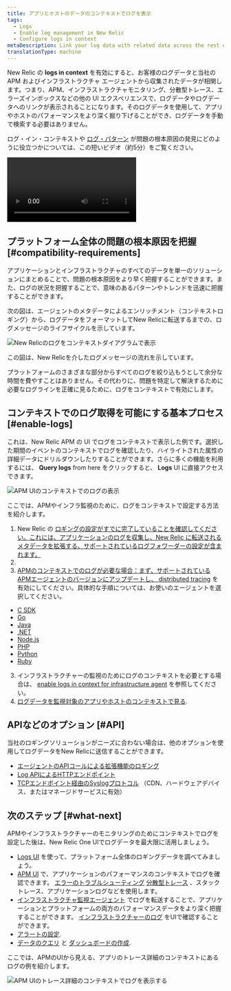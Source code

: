 ```yaml
---
title: アプリとホストのデータのコンテキストでログを表示
tags:
  - Logs
  - Enable log management in New Relic
  - Configure logs in context
metaDescription: Link your log data with related data across the rest of the New Relic platform by configuring logs in context.
translationType: machine
---
```





New Relic の **logs in context** を有効にすると、お客様のログデータと当社の APM およびインフラストラクチャ エージェントから収集されたデータが相関します。つまり、APM、インフラストラクチャモニタリング、分散型トレース、エラーズインボックスなどの他の UI エクスペリエンスで、ログデータやログデータへのリンクが表示されることになります。そのログデータを使用して、アプリやホストのパフォーマンスをより深く掘り下げることができ、ログデータを手動で検索する必要はありません。

ログ・イン・コンテキストや [ログ・パターン](/docs/logs/ui-data/find-unusual-logs-log-patterns) が問題の根本原因の発見にどのように役立つかについては、この短いビデオ（約5分）をご覧ください。

<Video
  id="awCeXQZs2YE"
  type="youtube"
/>

## プラットフォーム全体の問題の根本原因を把握 [#compatibility-requirements]

アプリケーションとインフラストラクチャのすべてのデータを単一のソリューションにまとめることで、問題の根本原因をより早く把握することができます。また、ログの状況を把握することで、意味のあるパターンやトレンドを迅速に把握することができます。

次の図は、エージェントのメタデータによるエンリッチメント（コンテキストロギング）から、ログデータをフォーマットしてNew Relicに転送するまでの、ログメッセージのライフサイクルを示しています。

<img
  title="new-relic-logs-in-context-diagram.png"
  alt="New Relicのログをコンテキストダイアグラムで表示"
  src={newRelicLogsInContextDiagram}
/>

<figcaption>
  この図は、New Relicを介したログメッセージの流れを示しています。
</figcaption>

プラットフォームのさまざまな部分からすべてのログを絞り込もうとして余分な時間を費やすことはありません。その代わりに、問題を特定して解決するために必要なログラインを正確に見るために、ログをコンテキストで有効にします。

## コンテキストでのログ取得を可能にする基本プロセス [#enable-logs]

これは、New Relic APM の UI でログをコンテキストで表示した例です。選択した期間のイベントのコンテキストでログを確認したり、ハイライトされた属性の詳細データにドリルダウンしたりすることができます。さらに多くの機能を利用するには、 **Query logs** from here をクリックすると、 **Logs** UI に直接アクセスできます。

<img
  title="APM UIのコンテキストでのログの表示"
  alt="APM UIのコンテキストでのログの表示"
  src={demotronLogs123021}
/>

ここでは、APMやインフラ監視のために、ログをコンテキストで設定する方法を紹介します。

1. New Relic の [ロギングの設定がすでに完了していることを確認してください。これには、アプリケーションのログを収集し、New Relic に転送されるメタデータを拡張する、サポートされているログフォワーダーの設定が含まれます。](/docs/logs/enable-log-management-new-relic/enable-log-monitoring-new-relic/enable-log-management-new-relic)
2. [](/docs/logs/enable-log-management-new-relic/enable-log-monitoring-new-relic/enable-log-management-new-relic)
3. [APMのコンテキストでのログが必要な場合：まず、サポートされているAPMエージェントのバージョンにアップデートし、 ](/docs/logs/enable-log-management-new-relic/enable-log-monitoring-new-relic/enable-log-management-new-relic)[distributed tracing](/docs/distributed-tracing/concepts/introduction-distributed-tracing) を有効にしてください。具体的な手順については、お使いのエージェントを選択してください。

* [C SDK](/docs/logs/enable-log-management-new-relic/configure-logs-context/c-sdk-configure-logs-context)
* [Go](/docs/logs/enable-log-management-new-relic/configure-logs-context/configure-logs-context-go/)
* [Java](/docs/logs/enable-log-management-new-relic/configure-logs-context/java-configure-logs-context-all/)
* [.NET](/docs/logs/enable-log-management-new-relic/configure-logs-context/net-configure-logs-context-all/)
* [Node.js](/docs/logs/enable-log-management-new-relic/configure-logs-context/configure-logs-context-nodejs/)
* [PHP](/docs/logs/enable-log-management-new-relic/configure-logs-context/configure-logs-context-php/)
* [Python](/docs/logs/enable-log-management-new-relic/configure-logs-context/configure-logs-context-python/)
* [Ruby](/docs/logs/enable-log-management-new-relic/configure-logs-context/configure-logs-context-ruby/)

3. インフラストラクチャーの監視のためにログのコンテキストを必要とする場合は、 [enable logs in context for infrastructure agent](/docs/logs/enable-log-management-new-relic/enable-log-monitoring-new-relic/forward-your-logs-using-infrastructure-agent) を参照してください。
4. [ログデータを監視対象のアプリやホストのコンテキストで見る](#what-next).

## APIなどのオプション [#API]

当社のロギングソリューションがニーズに合わない場合は、他のオプションを使用してログデータをNew Relicに送信することができます。

* [エージェントのAPIコールによる拡張機能のロギング](/docs/logs/new-relic-logs/apm-integration/apm-agent-apis-manual-logs-context-instrumentation)
* [Log APIによるHTTPエンドポイント](/docs/logs/log-management/log-api/introduction-log-api/)
* [TCPエンドポイント経由のSyslogプロトコル](/docs/logs/log-management/log-api/use-tcp-endpoint-forward-logs-new-relic/) （CDN、ハードウェアデバイス、またはマネージドサービスに有効）

## 次のステップ [#what-next]

APMやインフラストラクチャーのモニタリングのためにコンテキストでログを設定した後は、New Relic One UIでログデータを最大限に活用しましょう。

* [Logs UI](/docs/logs/log-management/ui-data/use-logs-ui) を使って、プラットフォーム全体のロギングデータを調べてみましょう。
* [APM UI](/docs/logs/log-management/ui-data/use-logs-ui/#links) で、アプリケーションのパフォーマンスのコンテキストでログを確認できます。 [エラーのトラブルシューティング](/docs/apm/apm-ui-pages/error-analytics/errors-page-find-fix-verify-problems/) [分散型トレース](/docs/apm/distributed-tracing/ui-data/understand-use-distributed-tracing-data) 、スタックトレース、アプリケーションログなどを使用します。
* [インフラストラクチャ監視エージェント](/docs/logs/enable-log-management-new-relic/enable-log-monitoring-new-relic/forward-your-logs-using-infrastructure-agent/) でログを転送することで、アプリケーションとプラットフォームの両方のパフォーマンスデータをより深く把握することができます。 [インフラストラクチャーのログ](/docs/logs/log-management/ui-data/use-logs-ui/#links) をUIで確認することができます。
* [アラートの設定](/docs/alerts-applied-intelligence/new-relic-alerts/alert-conditions/create-alert-conditions/).
* [データのクエリ](/docs/query-your-data/explore-query-data/get-started/introduction-querying-new-relic-data/) と [ダッシュボードの作成](/docs/query-your-data/explore-query-data/dashboards/introduction-dashboards/).

ここでは、APMのUIから見える、アプリのトレース詳細のコンテキストにあるログの例を紹介します。

<img
  title="APM UIでのトレース詳細のためのコンテキストでのログ"
  alt="APM UIのトレース詳細のコンテキストでログを表示する"
  src={logsInContextTraces}
/>
